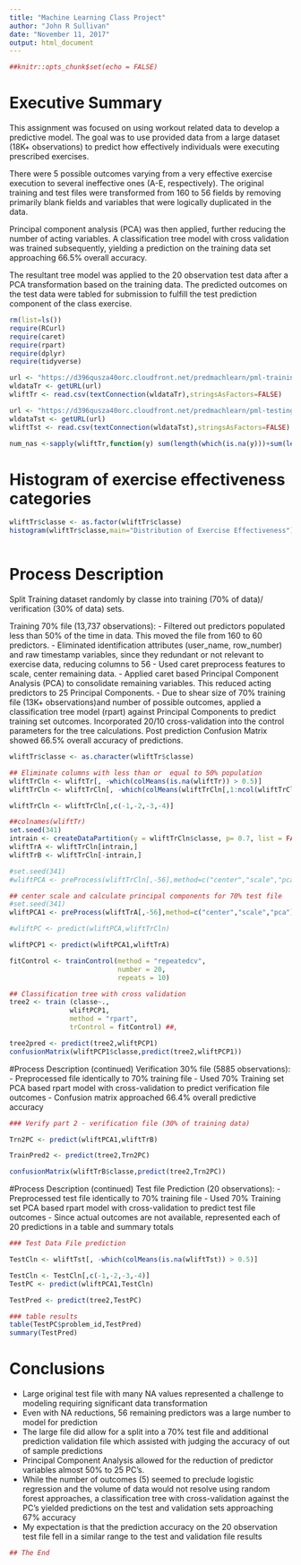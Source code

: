 ---
title: "Machine Learning Class Project"
author: "John R Sullivan"
date: "November 11, 2017"
output: html_document
---

```{R,echo=FALSE}
##knitr::opts_chunk$set(echo = FALSE)
```
# Executive Summary
This assignment was focused on using workout related data to develop a predictive model. The goal was to use provided data from a large dataset (18K+ observations) to predict how effectively individuals were executing prescribed exercises. 

There were 5 possible outcomes varying from a very effective exercise execution to several ineffective ones (A-E, respectively). The original training and test files were transformed from 160 to 56 fields by removing primarily blank fields and variables that were logically duplicated in the data.

Principal component analysis (PCA) was then applied, further reducing the number of acting variables. A classification tree model with cross validation was trained subsequently, yielding a prediction on the training data set approaching 66.5% overall accuracy. 

The resultant tree model was applied to the 20 observation test data after a PCA transformation based on the training data. The predicted outcomes on the test data were tabled for submission to fulfill the test prediction component of the class exercise.


```{r setup,echo=FALSE}
rm(list=ls())
require(RCurl)
require(caret)
require(rpart)
require(dplyr)
require(tidyverse)

url <- "https://d396qusza40orc.cloudfront.net/predmachlearn/pml-training.csv"
wldataTr <- getURL(url)
wliftTr <- read.csv(textConnection(wldataTr),stringsAsFactors=FALSE)

url <- "https://d396qusza40orc.cloudfront.net/predmachlearn/pml-testing.csv"
wldataTst <- getURL(url)
wliftTst <- read.csv(textConnection(wldataTst),stringsAsFactors=FALSE)

num_nas <-sapply(wliftTr,function(y) sum(length(which(is.na(y)))+sum(length(which(y=="")))))

```
# Histogram of exercise effectiveness categories

```{R Histogram, echo=FALSE}

wliftTr$classe <- as.factor(wliftTr$classe)
histogram(wliftTr$classe,main="Distribution of Exercise Effectiveness")

```
```{R, echo=FALSE}

```
# Process Description

Split Training dataset randomly by classe into training (70% of data)/ verification (30% of data) sets.

Training 70% file (13,737 observations):
- Filtered out predictors populated less than 50% of the time in data. This moved the file from 160 to 60 predictors.
- Eliminated identification attributes (user_name, row_number) and raw timestamp variables, since they redundant or not relevant to exercise data, reducing columns to 56
- Used caret preprocess features to scale, center remaining data. 
- Applied caret based Principal Component Analysis (PCA) to consolidate remaining variables. This reduced acting predictors to 25 Principal Components.
- Due to shear size of 70% training file (13K+ observations)and number of possible outcomes, applied a classification tree model (rpart) against Principal Components  to predict training set outcomes. Incorporated 20/10 cross-validation into the control parameters for the tree calculations.
Post prediction Confusion Matrix showed 66.5% overall accuracy of predictions.

```{R Training Set split,echo=FALSE}
wliftTr$classe <- as.character(wliftTr$classe)

## Eliminate columns with less than or  equal to 50% population
wliftTrCln <- wliftTr[, -which(colMeans(is.na(wliftTr)) > 0.5)]
wliftTrCln <- wliftTrCln[, -which(colMeans(wliftTrCln[,1:ncol(wliftTrCln)]=="") > 0.5)]

wliftTrCln <- wliftTrCln[,c(-1,-2,-3,-4)]

##colnames(wliftTr)
set.seed(341)
intrain <- createDataPartition(y = wliftTrCln$classe, p= 0.7, list = FALSE)
wliftTrA <- wliftTrCln[intrain,]
wliftTrB <- wliftTrCln[-intrain,]

#set.seed(341)
#wliftPCA <- preProcess(wliftTrCln[,-56],method=c("center","scale","pca"))

## center scale and calculate principal components for 70% test file
#set.seed(341)
wliftPCA1 <- preProcess(wliftTrA[,-56],method=c("center","scale","pca"))

#wliftPC <- predict(wliftPCA,wliftTrCln)

wliftPCP1 <- predict(wliftPCA1,wliftTrA)

fitControl <- trainControl(method = "repeatedcv",
                           number = 20,
                           repeats = 10) 

## Classification tree with cross validation
tree2 <- train (classe~.,
               wliftPCP1, 
               method = "rpart",
               trControl = fitControl) ##,

tree2pred <- predict(tree2,wliftPCP1) 
confusionMatrix(wliftPCP1$classe,predict(tree2,wliftPCP1))


```
#Process Description (continued)
Verification 30% file (5885 observations):
- Preprocessed file identically to 70% training file
- Used 70% Training set PCA based rpart model with cross-validation to predict verification file outcomes
- Confusion matrix approached 66.4% overall predictive accuracy

```{R Verification File, echo=FALSE}

### Verify part 2 - verification file (30% of training data)

Trn2PC <- predict(wliftPCA1,wliftTrB)

TrainPred2 <- predict(tree2,Trn2PC) 

confusionMatrix(wliftTrB$classe,predict(tree2,Trn2PC))

```
#Process Description (continued)
Test file Prediction (20 observations):
- Preprocessed test file identically to 70% training file
- Used 70% Training set PCA based rpart model with cross-validation to predict test file outcomes
- Since actual outcomes are not available, represented each of 20 predictions in a table and summary totals
```{R Test Data Prediction, echo=FALSE}

### Test Data File prediction

TestCln <- wliftTst[, -which(colMeans(is.na(wliftTst)) > 0.5)]

TestCln <- TestCln[,c(-1,-2,-3,-4)]
TestPC <- predict(wliftPCA1,TestCln)

TestPred <- predict(tree2,TestPC) 

### table results
table(TestPC$problem_id,TestPred)
summary(TestPred)

```
# Conclusions
- Large original test file with many NA values represented a challenge to modeling requiring significant data transformation
- Even with NA reductions, 56 remaining predictors was a large number to model for prediction
- The large file did allow for a split into a 70% test file and additional prediction validation file which assisted with judging the accuracy of out of sample predictions
- Principal Component Analysis allowed for the reduction of predictor variables almost 50% to 25 PC's.
- While the number of outcomes (5) seemed to preclude logistic regression and the volume of data would not resolve using random forest approaches, a classification tree with cross-validation against the PC's yielded predictions on the test and validation sets approaching 67% accuracy
- My expectation is that the prediction accuracy on the 20 observation test file fell in a similar range to the test and validation file results

```{R, echo=FALSE}

## The End
```
